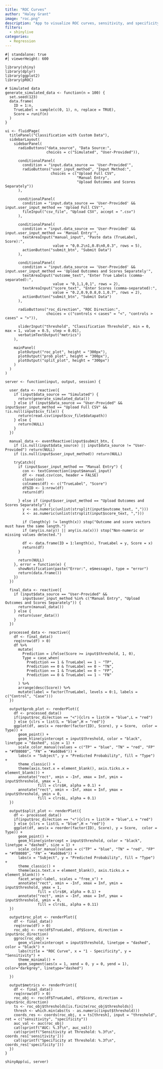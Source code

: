 ```yaml
---
title: "ROC Curves"
author: "Haley Grant"
image: "roc.png"
description: "App to visualize ROC curves, sensitivity, and specificity"
filters: 
  - shinylive
categories:
  - Regression
---
```


```shinylive-r
#| standalone: true
#| viewerHeight: 600

library(shiny)
library(dplyr)
library(ggplot2)
library(pROC)

# Simulated data
generate_simulated_data <- function(n = 100) {
  set.seed(123)
  data.frame(
    ID = 1:n,
    TrueLabel = sample(c(0, 1), n, replace = TRUE),
    Score = runif(n)
  )
}

ui <- fluidPage(
  titlePanel("Classification with Custom Data"),
  sidebarLayout(
    sidebarPanel(
      radioButtons("data_source", "Data Source:",
                   choices = c("Simulated", "User-Provided")),
      
      conditionalPanel(
        condition = "input.data_source == 'User-Provided'",
        radioButtons("user_input_method", "Input Method:",
                     choices = c("Upload Full CSV", 
                                 "Manual Entry", 
                                 "Upload Outcomes and Scores Separately"))
      ),
      
      conditionalPanel(
        condition = "input.data_source == 'User-Provided' && input.user_input_method == 'Upload Full CSV'",
        fileInput("csv_file", "Upload CSV", accept = ".csv")
      ),
      
      conditionalPanel(
        condition = "input.data_source == 'User-Provided' && input.user_input_method == 'Manual Entry'",
        textAreaInput("manual_input", "Paste data (TrueLabel, Score):",
                      value = "0,0.2\n1,0.8\n0,0.3", rows = 5),
        actionButton("submit_btn", "Submit Data")
      ),
      
      conditionalPanel(
        condition = "input.data_source == 'User-Provided' && input.user_input_method == 'Upload Outcomes and Scores Separately'",
        textAreaInput("outcome_text", "Enter True Labels (comma-separated):",
                      value = "0,1,1,0,1", rows = 2),
        textAreaInput("score_text", "Enter Scores (comma-separated):",
                      value = "0.2,0.9,0.8,0.1,0.7", rows = 2),
        actionButton("submit_btn", "Submit Data")
      ),
      
      radioButtons("roc_direction", "ROC Direction:",
                   choices = c("controls < cases" = "<", "controls > cases" = ">")),
      
      sliderInput("threshold", "Classification Threshold", min = 0, max = 1, value = 0.5, step = 0.01),
      verbatimTextOutput("metrics")
    ),
    
    mainPanel(
      plotOutput("roc_plot", height = "300px"),
      plotOutput("prob_plot", height = "300px"),
      plotOutput("split_plot", height = "300px")
    )
  )
)

server <- function(input, output, session) {
  
  user_data <- reactive({
    if (input$data_source == "Simulated") {
      return(generate_simulated_data())
    } else if (input$data_source == "User-Provided" && input$user_input_method == "Upload Full CSV" && !is.null(input$csv_file)) {
      return(read.csv(input$csv_file$datapath))
    } else {
      return(NULL)
    }
  })
  
  manual_data <- eventReactive(input$submit_btn, {
    if (is.null(input$data_source) || input$data_source != "User-Provided") return(NULL)
    if (is.null(input$user_input_method)) return(NULL)
    
    tryCatch({
      if (input$user_input_method == "Manual Entry") {
        con <- textConnection(input$manual_input)
        df <- read.csv(con, header = FALSE)
        close(con)
        colnames(df) <- c("TrueLabel", "Score")
        df$ID <- 1:nrow(df)
        return(df)
        
      } else if (input$user_input_method == "Upload Outcomes and Scores Separately") {
        y <- as.numeric(unlist(strsplit(input$outcome_text, ",")))
        x <- as.numeric(unlist(strsplit(input$score_text, ",")))
        
        if (length(y) != length(x)) stop("Outcome and score vectors must have the same length.")
        if (any(is.na(y)) || any(is.na(x))) stop("Non-numeric or missing values detected.")
        
        df <- data.frame(ID = 1:length(x), TrueLabel = y, Score = x)
        return(df)
      }
      
      return(NULL)
    }, error = function(e) {
      showNotification(paste("Error:", e$message), type = "error")
      return(data.frame())
    })
  })
  
  final_data <- reactive({
    if (input$data_source == "User-Provided" &&
        input$user_input_method %in% c("Manual Entry", "Upload Outcomes and Scores Separately")) {
      return(manual_data())
    } else {
      return(user_data())
    }
  })
  
  processed_data <- reactive({
    df <- final_data()
    req(nrow(df) > 0)
    df %>%
      mutate(
        Prediction = ifelse(Score >= input$threshold, 1, 0),
        Type = case_when(
          Prediction == 1 & TrueLabel == 1 ~ "TP",
          Prediction == 0 & TrueLabel == 0 ~ "TN",
          Prediction == 1 & TrueLabel == 0 ~ "FP",
          Prediction == 0 & TrueLabel == 1 ~ "FN"
        )
      ) %>%
      arrange(desc(Score)) %>%
      mutate(label = factor(TrueLabel, levels = 0:1, labels = c("Control", "Case")))
  })
  
  output$prob_plot <- renderPlot({
    df <- processed_data()
    if(input$roc_direction == "<"){clrs = list(H = "blue",L = "red")
    } else {clrs = list(L = "blue",H = "red")}
    ggplot(df, aes(x = reorder(factor(ID), Score), y = Score,  color = Type)) +
      geom_point() +
      geom_hline(yintercept = input$threshold, color = "black", linetype = "dashed", size = 1) +
      scale_color_manual(values = c("TP" = "blue", "TN" = "red", "FP" = "#f08080", "FN" = "#add8e6")) +
      labs(x = "Subject", y = "Predicted Probability", fill = "Type") +
      theme_classic() +
      theme(axis.text.x = element_blank(), axis.ticks.x = element_blank()) +
      annotate("rect", xmin = -Inf, xmax = Inf, ymin = input$threshold, ymax = 1, 
               fill = clrs$H, alpha = 0.1) + 
      annotate("rect", xmin = -Inf, xmax = Inf, ymax = input$threshold, ymin = 0, 
               fill = clrs$L, alpha = 0.1) 
  })
  
  output$split_plot <- renderPlot({
    df <- processed_data()
    if(input$roc_direction == "<"){clrs = list(H = "blue",L = "red")
    } else {clrs = list(L = "blue",H = "red")}
    ggplot(df, aes(x = reorder(factor(ID), Score), y = Score,  color = Type)) +
      geom_point() +
      geom_hline(yintercept = input$threshold, color = "black", linetype = "dashed", size = 1) +
      scale_color_manual(values = c("TP" = "blue", "TN" = "red", "FP" = "#f08080", "FN" = "#add8e6")) +
      labs(x = "Subject", y = "Predicted Probability", fill = "Type") +
      theme_classic() +
      theme(axis.text.x = element_blank(), axis.ticks.x = element_blank()) +
      facet_wrap(~label, scales = "free_x") + 
      annotate("rect", xmin = -Inf, xmax = Inf, ymin = input$threshold, ymax = 1, 
               fill = clrs$H, alpha = 0.1) + 
      annotate("rect", xmin = -Inf, xmax = Inf, ymax = input$threshold, ymin = 0, 
               fill = clrs$L, alpha = 0.11) 
  })
  
  output$roc_plot <- renderPlot({
    df <- final_data()
    req(nrow(df) > 0)
    roc_obj <- roc(df$TrueLabel, df$Score, direction = input$roc_direction)
    ggroc(roc_obj) +
      geom_vline(xintercept = input$threshold, linetype = "dashed", color = "black") +
      labs(title = "ROC Curve", x = "1 - Specificity", y = "Sensitivity") +
      theme_minimal() +
      geom_segment(aes(x = 1, xend = 0, y = 0, yend = 1), color="darkgrey", linetype="dashed")
    
  })
  
  output$metrics <- renderPrint({
    df <- final_data()
    req(nrow(df) > 0)
    roc_obj <- roc(df$TrueLabel, df$Score, direction = input$roc_direction)
    ts <- roc_obj$thresholds[is.finite(roc_obj$thresholds)]
    thresh <- which.min(abs(ts - as.numeric(input$threshold)))
    coords_res <- coords(roc_obj, x = ts[thresh], input = "threshold", ret = c("sensitivity", "specificity"))
    auc_val <- auc(roc_obj)
    cat(sprintf("AUC: %.3f\n", auc_val))
    cat(sprintf("Sensitivity at Threshold: %.3f\n", coords_res['sensitivity']))
    cat(sprintf("Specificity at Threshold: %.3f\n", coords_res['specificity']))
  })
}

shinyApp(ui, server)
```
